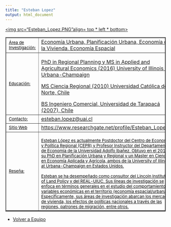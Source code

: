 ```yaml
---
title: "Esteban Lopez"
output: html_document
---
```

<html>
<body>

<a href="xxx"><img src="Esteban_Lopez.PNG"align= top * left * bottom>

<table border="2">

<tr>
<td> <font size="2" color="black"> Área de Investigación:</font>
 </td>

<td>  Economía Urbana, Planificación Urbana, Economía de la Vivienda, Economía Espacial  </td>

<tr>

<td> <font size="2" color="black"> Educación:
</font>
 </td>

<td> 
PhD in Regional Planning y MS in Applied and Agricultural Economics (2016) University of Illinois at Urbana-Champaign

MS Ciencia Regional (2010) Universidad Católica del Norte, Chile 

BS Ingeniero Comercial, Universidad de Tarapacá (2007), Chile
</td>

</tr>

<tr>
<td> <font size="2" color="black"> Contacto:</font> </td>

<td> esteban.lopez@uai.cl </td>

</tr>

<tr> 
<td > <font size="2" color="black"> Sitio Web </font> </td> 
<td> https://www.researchgate.net/profile/Esteban_Lopez5  </td>

<tr>
<td> 
<font size="2" color="black"> Reseña: </font> </td>
<td><font size="2" color="black"> 
Esteban López es actualmente Postdoctor del Centro de Economía y Política Regional (CEPR) y Profesor Instructor del Departamento de Economía de la Universidad Adolfo Ibañez. Obtuvo en el 2016 su PhD en Planificación Urbana y Regional y un Master en Ciencias en Economía Aplicada y Agrícola, ambos de la University of Illinois at Urbana-Champaign en Estados Unidos. 

Esteban se ha desempeñado como consultor del Lincoln Institute of Land Policy y del REAL-UIUC. Sus líneas de investigación se enfoca en términos generales en el estudio del comportamiento de variables económicas en el territorio (economía espacial/urbana). Específicamente, sus áreas de investigación abarcan los mercados de vivienda, los efectos de políticas nacionales a través de las regiones, patrones de migración, entre otros.
 </td>
</tr>
</tr>


</table> 

- <a href="equipo.html"> Volver a Equipo </a>

</body>


</html> 